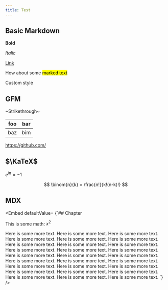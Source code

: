 ```yaml
---
title: Test
---
```


## Basic Markdown

**Bold**

_Italic_

[Link](https://github.com/)

How about some <mark>marked text</mark>

<p style={{ color: "orangered" }}>Custom style</p>

## GFM

~Strikethrough~

| foo | bar |
| --- | --- |
| baz | bim |

https://github.com/

## $\KaTeX$

$e^{i\pi} = -1$

$$
\binom{n}{k} = \frac{n!}{k!(n-k)!}
$$

## MDX

<Embed defaultValue=
{`## Chapter

This is some math: $x^2$

Here is some more text. Here is some more text. Here is some more text. Here is some more text. Here is some more text. Here is some more text. Here is some more text. Here is some more text. Here is some more text. Here is some more text. Here is some more text. Here is some more text. Here is some more text. Here is some more text. Here is some more text. Here is some more text. Here is some more text. Here is some more text. Here is some more text. Here is some more text. Here is some more text. Here is some more text. Here is some more text. Here is some more text. Here is some more text. Here is some more text. Here is some more text. 
`}
/>
